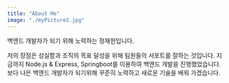 ```yaml
---
title: "About Me"
image: "./myPicture2.jpg"
---
```



백엔드 개발자가 되기 위해 노력하는 정재헌입니다.

저의 장점은 성실함과 조직의 목표 달성을 위해 팀원들의 서포트를 잘하는 것입니다. 
지금까지 Node.js & Express, Springboot를 이용하여 백엔드 개발을 진행했었습니다.
보다 나은 백엔드 개발자가 되기위해 꾸준히 노력하고 새로운 기술을 배워 가겠습니다.